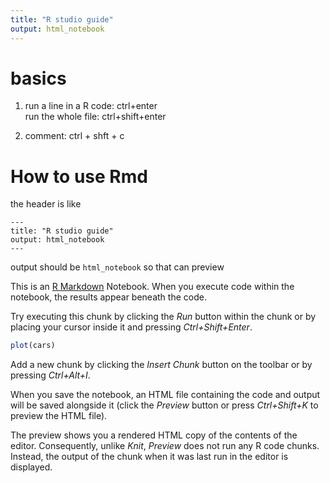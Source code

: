 ---
title: "R studio guide"
output: html_notebook
---

# basics

1.   
run a line in a R code: ctrl+enter  
run the whole file: ctrl+shift+enter

1. comment: ctrl + shft + c

# How to use Rmd

the header is like 
```
---
title: "R studio guide"
output: html_notebook
---
```


output should be `html_notebook` so that can preview

This is an [R Markdown](http://rmarkdown.rstudio.com) Notebook. When you execute code within the notebook, the results appear beneath the code. 

Try executing this chunk by clicking the *Run* button within the chunk or by placing your cursor inside it and pressing *Ctrl+Shift+Enter*. 

```{r}
plot(cars)
```

Add a new chunk by clicking the *Insert Chunk* button on the toolbar or by pressing *Ctrl+Alt+I*.

When you save the notebook, an HTML file containing the code and output will be saved alongside it (click the *Preview* button or press *Ctrl+Shift+K* to preview the HTML file).

The preview shows you a rendered HTML copy of the contents of the editor. Consequently, unlike *Knit*, *Preview* does not run any R code chunks. Instead, the output of the chunk when it was last run in the editor is displayed.
